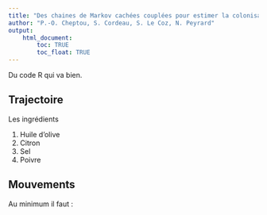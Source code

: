 ```yaml
---
title: "Des chaines de Markov cachées couplées pour estimer la colonisation et la survie dans une métapopulation de plantes annuelles avec dormance"
author: "P.-O. Cheptou, S. Cordeau, S. Le Coz, N. Peyrard"
output: 
    html_document:
        toc: TRUE
        toc_float: TRUE
---
```


Du code R qui va bien.


## Trajectoire

Les ingrédients

1. Huile d'olive
2. Citron
3. Sel
4. Poivre


## Mouvements

Au minimum il faut :

